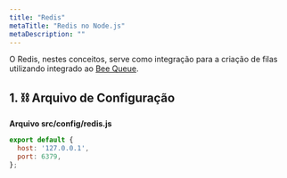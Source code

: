 ```yaml
---
title: "Redis"
metaTitle: "Redis no Node.js"
metaDescription: ""
---
```


O Redis, nestes conceitos, serve como integração para a criação de filas utilizando integrado ao [Bee Queue](./bee-queue).

## 1. ⛓ Arquivo de Configuração

**Arquivo src/config/redis.js**

```js
export default {
  host: '127.0.0.1',
  port: 6379,
};
```
